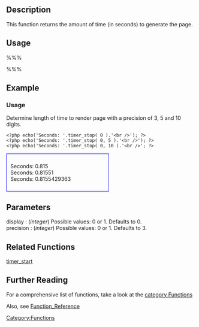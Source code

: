 == Description ==

This function returns the amount of time (in seconds) to generate the page.

== Usage ==

%%% <?php timer_stop( $display = 0, $precision = 3 ); ?> %%%

== Example ==

=== Usage ===

Determine length of time to render page with a precision of 3, 5 and 10 digits.

<pre>
<?php echo('Seconds: '.timer_stop( 0 ).'<br />'); ?>
<?php echo('Seconds: '.timer_stop( 0, 5 ).'<br />'); ?>
<?php echo('Seconds: '.timer_stop( 0, 10 ).'<br />'; ?>
</pre>
 
<div style="border:1px solid blue; width:50%; padding:10px">
Seconds: 0.815<br />
Seconds: 0.81551<br />
Seconds: 0.8155429363
</div>

== Parameters ==

; display : (''integer'') Possible values: 0 or 1. Defaults to 0.
; precision : (''integer'') Possible values: 0 or 1. Defaults to 3.


[[Category:Functions]]

== Related Functions ==
[[timer_start]]
== Further Reading ==

For a comprehensive list of functions, take a look at the [http://codex.wordpress.org/Category:Functions category Functions]

Also, see [[Function_Reference]]
